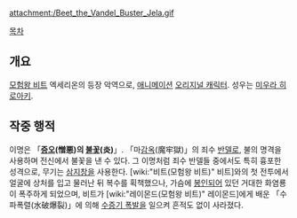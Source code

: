 {{{+1 ジェラ / Jela }}}

attachment:/Beet_the_Vandel_Buster_Jela.gif

[[목차]]

== 개요 ==
[[모험왕 비트]] 엑세리온의 등장 악역으로, [[애니메이션]] [[오리지널 캐릭터]]. 성우는 [[미우라 히로아키]].

== 작중 행적 ==
이명은 「'''[[증오]](憎悪)의 [[불꽃]](炎)'''」. 「마[[감옥]](魔牢獄)」의 죄수 [[반델]]로, 불의 명격을 사용하며 전신에서 불꽃을 낸 수 있다. 그 이명처럼 죄수 반델들 중에서도 특히 흉포한 성격으로, 무기는 [[삼지창]]을 사용한다. [wiki:"비트(모험왕 비트)" 비트]와의 첫 전투에서 얼굴에 상처를 입고 물러난 뒤 복수를 획책했으나, 가슴에 [[봉인]]되어 있던 거대한 화염룡이 폭주하게 되었으며, 비트가 [wiki:"레이몬드(모험왕 비트)" 레이몬드]에게 배운 「수파폭렬(水破爆裂)」에 의해 [[수증기 폭발]]을 일으켜 흔적도 없이 사라졌다.

